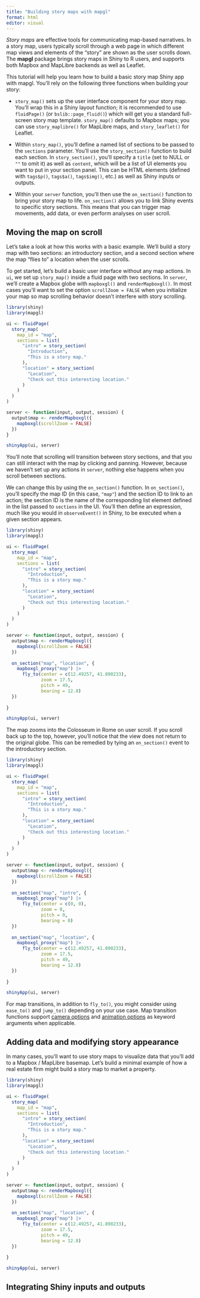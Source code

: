 ```yaml
---
title: "Building story maps with mapgl"
format: html
editor: visual
---
```


*Story maps* are effective tools for communicating map-based narratives. In a story map, users typically scroll through a web page in which different map views and elements of the "story" are shown as the user scrolls down. The **mapgl** package brings story maps in Shiny to R users, and supports both Mapbox and MapLibre backends as well as Leaflet.

This tutorial will help you learn how to build a basic story map Shiny app with mapgl. You'll rely on the following three functions when building your story:

-   `story_map()` sets up the user interface component for your story map. You'll wrap this in a Shiny layout function; it is recommended to use `fluidPage()` (or `bslib::page_fluid()`) which will get you a standard full-screen story map template. `story_map()` defaults to Mapbox maps; you can use `story_maplibre()` for MapLibre maps, and `story_leaflet()` for Leaflet.

-   Within `story_map()`, you'll define a named list of sections to be passed to the `sections` parameter. You'll use the `story_section()` function to build each section. In `story_section()`, you'll specify a `title` (set to NULL or `""` to omit it) as well as `content`, which will be a list of UI elements you want to put in your section panel. This can be HTML elements (defined with `tags$p()`, `tags$a()`, `tags$img()`, etc.) as well as Shiny inputs or outputs.

-   Within your `server` function, you'll then use the `on_section()` function to bring your story map to life. `on_section()` allows you to link Shiny events to specific story sections. This means that you can trigger map movements, add data, or even perform analyses on user scroll.

## Moving the map on scroll

Let's take a look at how this works with a basic example. We'll build a story map with two sections: an introductory section, and a second section where the map "flies to" a location when the user scrolls.

To get started, let's build a basic user interface without any map actions. In `ui`, we set up `story_map()` inside a fluid page with two sections. In `server`, we'll create a Mapbox globe with `mapboxgl()` and `renderMapboxgl()`. In most cases you'll want to set the option `scrollZoom = FALSE` when you initialize your map so map scrolling behavior doesn't interfere with story scrolling.

```r
library(shiny)
library(mapgl)

ui <- fluidPage(
  story_map(
    map_id = "map",
    sections = list(
      "intro" = story_section(
        "Introduction",
        "This is a story map."
      ),
      "location" = story_section(
        "Location",
        "Check out this interesting location."
      )
    )
  )
)

server <- function(input, output, session) {
  output$map <- renderMapboxgl({
    mapboxgl(scrollZoom = FALSE)
  })
}

shinyApp(ui, server)
```

You'll note that scrolling will transition between story sections, and that you can still interact with the map by clicking and panning. However, because we haven't set up any actions in `server`, nothing else happens when you scroll between sections.

We can change this by using the `on_section()` function. In `on_section()`, you'll specify the map ID (in this case, `"map"`) and the section ID to link to an action; the section ID is the name of the corresponding list element defined in the list passed to `sections` in the UI. You'll then define an expression, much like you would in `observeEvent()` in Shiny, to be executed when a given section appears.

```r
library(shiny)
library(mapgl)

ui <- fluidPage(
  story_map(
    map_id = "map",
    sections = list(
      "intro" = story_section(
        "Introduction",
        "This is a story map."
      ),
      "location" = story_section(
        "Location",
        "Check out this interesting location."
      )
    )
  )
)

server <- function(input, output, session) {
  output$map <- renderMapboxgl({
    mapboxgl(scrollZoom = FALSE)
  })
  
  on_section("map", "location", {
    mapboxgl_proxy("map") |> 
      fly_to(center = c(12.49257, 41.890233), 
             zoom = 17.5,
             pitch = 49,
             bearing = 12.8)
  })
  
}

shinyApp(ui, server)
```

The map zooms into the Colosseum in Rome on user scroll. If you scroll back up to the top, however, you'll notice that the view does not return to the original globe. This can be remedied by tying an `on_section()` event to the introductory section.

```r
library(shiny)
library(mapgl)

ui <- fluidPage(
  story_map(
    map_id = "map",
    sections = list(
      "intro" = story_section(
        "Introduction",
        "This is a story map."
      ),
      "location" = story_section(
        "Location",
        "Check out this interesting location."
      )
    )
  )
)

server <- function(input, output, session) {
  output$map <- renderMapboxgl({
    mapboxgl(scrollZoom = FALSE)
  })
  
  on_section("map", "intro", {
    mapboxgl_proxy("map") |> 
      fly_to(center = c(0, 0),
             zoom = 0,
             pitch = 0,
             bearing = 0)
  })
  
  on_section("map", "location", {
    mapboxgl_proxy("map") |> 
      fly_to(center = c(12.49257, 41.890233), 
             zoom = 17.5,
             pitch = 49,
             bearing = 12.8)
  })
  
}

shinyApp(ui, server)
```

For map transitions, in addition to `fly_to()`, you might consider using `ease_to()` and `jump_to()` depending on your use case. Map transition functions support [camera options](https://docs.mapbox.com/mapbox-gl-js/api/properties/#cameraoptions) and [animation options](https://docs.mapbox.com/mapbox-gl-js/api/properties/#animationoptions) as keyword arguments when applicable.

## Adding data and modifying story appearance

In many cases, you'll want to use story maps to visualize data that you'll add to a Mapbox / MapLibre basemap. Let's build a minimal example of how a real estate firm might build a story map to market a property.

```r
library(shiny)
library(mapgl)

ui <- fluidPage(
  story_map(
    map_id = "map",
    sections = list(
      "intro" = story_section(
        "Introduction",
        "This is a story map."
      ),
      "location" = story_section(
        "Location",
        "Check out this interesting location."
      )
    )
  )
)

server <- function(input, output, session) {
  output$map <- renderMapboxgl({
    mapboxgl(scrollZoom = FALSE)
  })
  
  on_section("map", "location", {
    mapboxgl_proxy("map") |> 
      fly_to(center = c(12.49257, 41.890233), 
             zoom = 17.5,
             pitch = 49,
             bearing = 12.8)
  })
  
}

shinyApp(ui, server)
```

## Integrating Shiny inputs and outputs
